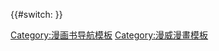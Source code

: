
{{Navbox
|name = 潔西卡·瓊斯
|title = [[潔西卡·瓊斯]]
| state = {{{state|autocollapse}}}
| bodyclass = hlist

| above =
*{{le|布萊恩·邁克爾·本迪斯|Brian Michael Bendis}}
*{{le|邁克爾·蓋多斯|Michael Gaydos}}

| group1 = 配角
| list1 =
*[[盧克·凱奇]]
*[[女蜘蛛人 (潔西卡·德魯)]]
*{{le|班·尤瑞克|Ben Urich}}
*[[卡蘿·丹弗斯]]
*[[帕茜·沃克]]

|group2 = 隊伍
|list2  =
*[[阿卡迪亞戰隊]]
*[[捍衛者聯盟]]

|group3 = 敵人
|list3  =
*{{le|蠻山馬可|Man Mountain Marko}}
*[[紫人]]

|group4 = 出版品
|list4 =
*''{{le|别名 (漫畫)|alias (comics)|别名}} ''
*''{{le|波動 (漫畫)|The Pulse (comics)|波動}}''
*''{{le|潔西卡·瓊斯 (漫畫書)|Jessica Jones (comic book)|潔西卡·瓊斯}}''

|group5 = 其他媒體
|list5 =
*《[[潔西卡·瓊斯 (電視劇)|潔西卡·瓊斯]]》
** 第{{le|潔西卡·瓊斯 (第一季)|Jessica Jones (season 1)|1}}
** {{le|潔西卡·瓊斯 (第二季)|Jessica Jones (season 2)|2}}
** {{le|潔西卡·瓊斯 (第三季)|Jessica Jones (season 3)|3}}季
** {{le|潔西卡·瓊斯角色列表|List of Jessica Jones characters|角色}}

|group6 = 相關
|list6 =
*[[號角日報]]
*[[新復仇者]]

}}{{#switch:{{PAGENAME}}
}}<noinclude>
{{collapsible option}}
{{DEFAULTSORT:Jessica Jones}}
[[Category:漫画书导航模板]]
[[Category:漫威漫畫模板]]
</noinclude>